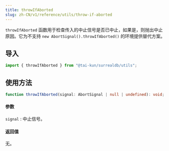 ```yaml
---
title: throwIfAborted
slug: zh-CN/v1/reference/utils/throw-if-aborted
---
```


`throwIfAborted` 函数用于检查传入的中止信号是否已中止，如果是，则抛出中止原因。它为不支持 `new AbortSignal().throwIfAborted()` 的环境提供替代方案。

## 导入

```ts
import { throwIfAborted } from "@tai-kun/surrealdb/utils";
```

## 使用方法

```ts
function throwIfAborted(signal: AbortSignal | null | undefined): void;
```

#### 参数

`signal`
:   中止信号。

#### 返回值

无。
